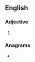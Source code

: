 ==English==

===Adjective===
{{head|en|adjective comparative form}}

# {{en-comparative of|guilty}}

===Anagrams===
* {{anagrams|en|ligurite}}